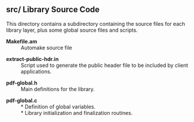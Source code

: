 =='''src/''' Library Source Code==

This directory contains a subdirectory containing the source files for each library layer, plus some global source files and scripts.

; '''Makefile.am'''
: Automake source file

; '''extract-public-hdr.in'''
: Script used to generate the public header file to be included by client applications.

; '''pdf-global.h'''
: Main definitions for the library.

; '''pdf-global.c'''
: * Definition of global variables.
: * Library initialization and finalization routines.
